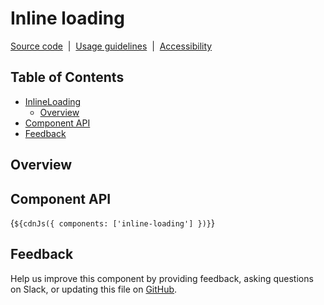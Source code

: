 
<Meta of={InlineLoadingStories} />

# Inline loading

[Source code](https://github.com/carbon-design-system/carbon/tree/main/packages/web-components/src/components/inline-loading)
&nbsp;|&nbsp;
[Usage guidelines](https://www.carbondesignsystem.com/components/inline-loading/usage)
&nbsp;|&nbsp;
[Accessibility](https://www.carbondesignsystem.com/components/inline-loading/accessibility)

## Table of Contents

- [InlineLoading](#inlineloading)
  - [Overview](#overview)
- [Component API](#component-api)
- [Feedback](#feedback)

## Overview

<Canvas of={InlineLoadingStories.Default} />

<Canvas of={InlineLoadingStories.UxExample} />

## Component API

<ArgTypes of="cds-inline-loading" />

<Markdown>{`${cdnJs({ components: ['inline-loading'] })}`}</Markdown>

## Feedback

Help us improve this component by providing feedback, asking questions on Slack,
or updating this file on
[GitHub](https://github.com/carbon-design-system/carbon/edit/main/packages/react/src/components/InlineLoading/InlineLoading.mdx).
